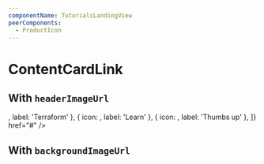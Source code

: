 ```yaml
---
componentName: TutorialsLandingView
peerComponents:
  - ProductIcon
---
```


# ContentCardLink

## With `headerImageUrl`

<div style={{ width: 400 }}>
	<TutorialsLandingView.ContentCardLink
		headerImageUrl="https://placekitten.com/g/800/86"
		eyebrowParts={['Eyebrow 1', 'Eyebrow 2', 'Eyebrow 3']}
		title="Content item title"
		description="Brief description to give the user enough context to move forward with confidence. Max Character count of 130."
		badges={[
			{ icon: <ProductIcon productSlug="terraform" />, label: 'Terraform' },
			{ icon: <SwingsetTestIcon name="learn" />, label: 'Learn' },
			{ icon: <SwingsetTestIcon name="thumbs-up" />, label: 'Thumbs up' },
		]}
		href="#"
	/>
</div>

## With `backgroundImageUrl`

<div style={{ width: 400 }}>
	<TutorialsLandingView.ContentCardLink
		backgroundImageUrl=""
		title="Content item title"
		description="Brief description to give the user enough context to move forward with confidence. Max Character count of 130."
		href="#"
	/>
</div>
